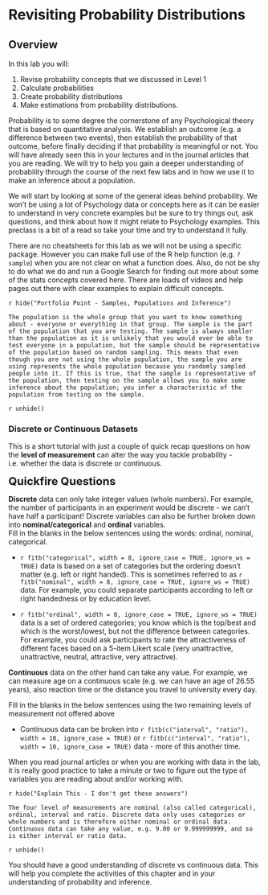 # Revisiting Probability Distributions

## Overview

In this lab you will:

1. Revise probability concepts that we discussed in Level 1
2. Calculate probabilities 
3. Create probability distributions
4. Make estimations from probability distributions.

Probability is to some degree the cornerstone of any Psychological theory that is based on quantitative analysis. We establish an outcome (e.g. a difference between two events), then establish the probability of that outcome, before finally deciding if that probability is meaningful or not. You will have already seen this in your lectures and in the journal articles that you are reading. We will try to help you gain a deeper understanding of probability through the course of the next few labs and in how we use it to make an inference about a population. 

We will start by looking at some of the general ideas behind probability. We won't be using a lot of Psychology data or concepts here as it can be easier to understand in very concrete examples but be sure to try things out, ask questions, and think about how it might relate to Psychology examples. This preclass is a bit of a read so take your time and try to understand it fully.

There are no cheatsheets for this lab as we will not be using a specific package. However you can make full use of the R help function (e.g. `?sample`) when you are not clear on what a function does. Also, do not be shy to do what we do and run a Google Search for finding out more about some of the stats concepts covered here. There are loads of videos and help pages out there with clear examples to explain difficult concepts. 

`r hide("Portfolio Point - Samples, Populations and Inference")`
```block
The population is the whole group that you want to know something about - everyone or everything in that group. The sample is the part of the population that you are testing. The sample is always smaller than the population as it is unlikely that you would ever be able to test everyone in a population, but the sample should be representative of the population based on random sampling. This means that even though you are not using the whole population, the sample you are using represents the whole population because you randomly sampled people into it. If this is true, that the sample is representative of the population, then testing on the sample allows you to make some inference about the population; you infer a characteristic of the population from testing on the sample.
```
`r unhide()`

### Discrete or Continuous Datasets

This is a short tutorial with just a couple of quick recap questions on how the **level of measurement** can alter the way you tackle probability - i.e. whether the data is discrete or continuous.

<span style="font-size: 22px; font-weight: bold; color: var(--green);">Quickfire Questions</span>

**Discrete** data can only take integer values (whole numbers). For example, the number of  participants in an experiment would be discrete - we can't have half a participant! Discrete variables can also be further broken down into **nominal/categorical** and **ordinal** variables. 
<br>
Fill in the blanks in the below sentences using the words: ordinal, nominal, categorical.

* `r fitb("categorical", width = 8, ignore_case = TRUE, ignore_ws = TRUE)` data is based on a set of categories but the ordering doesn't matter (e.g. left or right handed). This is sometimes referred to as `r fitb("nominal", width = 8, ignore_case = TRUE, ignore_ws = TRUE)` data. For example, you could separate participants according to left or right handedness or by education level.

* `r fitb("ordinal", width = 8, ignore_case = TRUE, ignore_ws = TRUE)` data is a set of ordered categories; you know which is the top/best and which is the worst/lowest, but not the difference between categories. For example, you could ask participants to rate the attractiveness of different faces based on a 5-item Likert scale (very unattractive, unattractive, neutral, attractive, very attractive).   

**Continuous** data on the other hand can take any value. For example, we can measure age on a continuous scale (e.g. we can have an age of 26.55 years), also reaction time or the distance you travel to university every day. 

Fill in the blanks in the below sentences using the two remaining levels of measurement not offered above

* Continuous data can be broken into `r fitb(c("interval", "ratio"), width = 10, ignore_case = TRUE)` or `r fitb(c("interval", "ratio"), width = 10, ignore_case = TRUE)` data - more of this another time.

When you read journal articles or when you are working with data in the lab, it is really good practice to take a minute or two to figure out the type of variables you are reading about and/or working with. 

`r hide("Explain This - I don't get these answers")`
```block
The four level of measurements are nominal (also called categorical), ordinal, interval and ratio. Discrete data only uses categories or whole numbers and is therefore either nominal or ordinal data. Continuous data can take any value, e.g. 9.00 or 9.999999999, and so is either interval or ratio data.
```
`r unhide()`
<br>

You should have a good understanding of discrete vs continuous data. This will help you complete the activities of this chapter and in your understanding of probability and inference. 
